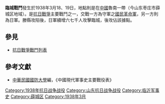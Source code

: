 {{Infobox Military Conflict|
campaign=|
image=|
caption=|
conflict=臨城戰鬥|
date=1938年3月18、19日|
place=[[中國|中國]]魯南|
result=日軍攻佔臨城。|
combatant1=中華民國國民革命軍85軍4師陳大慶部|
combatant2=日軍之中國派遣軍十師團谷廉介部| 
commander1=陳大慶|
commander2=谷廉介|
strength1=8000|
strength2=37000|
casualties1=|
casualties2=|
}}
'''臨城戰鬥'''發生於1938年3月18、19日，地點則是在[[中國|中國]]魯南一帶（今山东枣庄市薛城区地域）。是[[抗日戰爭|抗日戰爭]]主要戰鬥之一，交戰一方為守軍之[[國民革命軍|國民革命軍]]，另一方則為日軍。滕縣攻陷後，日軍續增六七千人攻擊臨城，後攻佔該據點。

==參見==
*[[抗日戰爭戰鬥列表|抗日戰爭戰鬥列表]]
==參考文獻==
*[[中華民國|中華民國]][[國防大學_(臺灣)|國防大學]]編，《中國現代軍事史主要戰役表》
{{WWII-stub}}

[[Category:1938年抗日战争战役|Category:1938年抗日战争战役]]
[[Category:山东抗日战争战役|Category:山东抗日战争战役]]
[[Category:临沂军事史|Category:临沂军事史]]
[[Category:薛城区|Category:薛城区]]
[[Category:1938年3月|Category:1938年3月]]